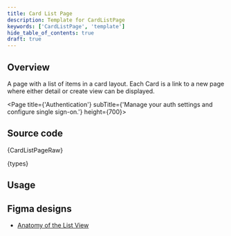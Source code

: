 ```yaml
---
title: Card List Page
description: Template for CardListPage
keywords: ['CardListPage', 'template']
hide_table_of_contents: true
draft: true
---
```




## Overview

A page with a list of items in a card layout. Each Card is a link to a new page where either detail or create view can be displayed.

<Page title={'Authentication'} subTitle={'Manage your auth settings and configure single sign-on.'} height={700}>
  <DataProvider>
    <CardListPage />
  </DataProvider>
</Page>

## Source code

<CodeBlock language="tsx">{CardListPageRaw}</CodeBlock>

<CodeCollapse label="types.ts">{types}</CodeCollapse>

## Usage

[//]: # "Template's usage guidelines"

## Figma designs

- [Anatomy of the List View](https://www.figma.com/file/Jk9PWNElaPZh2oSBWOxoWm/Joseph-Breitreiter-%7C-List-View---In-Progress?type=design&node-id=454-6362&mode=design&t=INSTd153rtu6sbBU-0)
